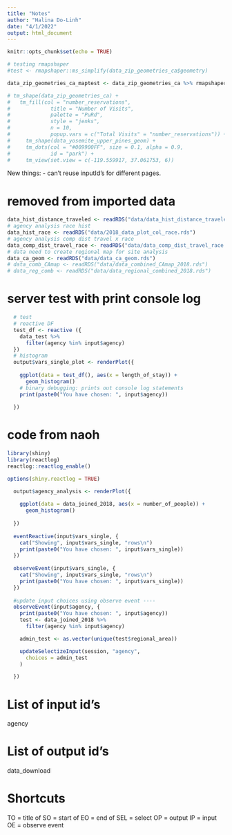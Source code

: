 ```yaml
---
title: "Notes"
author: "Halina Do-Linh"
date: "4/1/2022"
output: html_document
---
```


```r
knitr::opts_chunk$set(echo = TRUE)
```


```r
# testing rmapshaper
#test <- rmapshaper::ms_simplify(data_zip_geometries_ca$geometry)

data_zip_geometries_ca_maptest <- data_zip_geometries_ca %>% rmapshaper::ms_simplify()

# tm_shape(data_zip_geometries_ca) +
#   tm_fill(col = "number_reservations",
#             title = "Number of Visits",
#             palette = "PuRd",
#             style = "jenks",
#             n = 10,
#             popup.vars = c("Total Visits" = "number_reservations")) +
#     tm_shape(data_yosemite_upper_pines_geom) +
#     tm_dots(col = "#009900FF", size = 0.1, alpha = 0.9,
#             id = "park") +
#     tm_view(set.view = c(-119.559917, 37.061753, 6))
```


New things:
- can't reuse inputId's for different pages.

# removed from imported data
```r
data_hist_distance_traveled <- readRDS("data/data_hist_distance_traveled.rds")
# agency analysis race hist
data_hist_race <- readRDS("data/2018_data_plot_col_race.rds")
# agency analysis comp dist travel x race 
data_comp_dist_travel_race <- readRDS("data/data_comp_dist_travel_race.rds")
# data need to create regional map for site analysis
data_ca_geom <- readRDS("data/data_ca_geom.rds")
# data_comb_CAmap <- readRDS("data/data_combined_CAmap_2018.rds")
# data_reg_comb <- readRDS("data/data_regional_combined_2018.rds")
```


# server test with print console log
```r
  # test
  # reactive DF
  test_df <- reactive ({
    data_test %>% 
      filter(agency %in% input$agency)
  })
  # histogram
  output$vars_single_plot <- renderPlot({
    
    ggplot(data = test_df(), aes(x = length_of_stay)) + 
      geom_histogram() 
    # binary debugging: prints out console log statements
    print(paste0("You have chosen: ", input$agency))
    
  })
```

# code from naoh

```r
library(shiny)
library(reactlog)
reactlog::reactlog_enable()

options(shiny.reactlog = TRUE)

  output$agency_analysis <- renderPlot({
    
    ggplot(data = data_joined_2018, aes(x = number_of_people)) + 
      geom_histogram()
    
  })
  
  eventReactive(input$vars_single, {
    cat("Showing", input$vars_single, "rows\n")
    print(paste0("You have chosen: ", input$vars_single))
  })
  
  observeEvent(input$vars_single, {
    cat("Showing", input$vars_single, "rows\n")
    print(paste0("You have chosen: ", input$vars_single))
  })
  
  #update input choices using observe event ----
  observeEvent(input$agency, {
    print(paste0("You have chosen: ", input$agency))
    test <- data_joined_2018 %>%
      filter(agency %in% input$agency)

    admin_test <- as.vector(unique(test$regional_area))

    updateSelectizeInput(session, "agency",
      choices = admin_test
    )

  })
```



# List of input id's

agency 

# List of output id's

data_download

# Shortcuts 

TO = title of
SO = start of 
EO = end of
SEL = select
OP = output
IP = input
OE = observe event